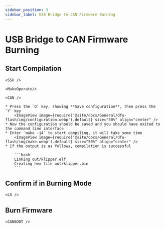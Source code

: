 ```yaml
---
sidebar_position: 3
sidebar_label: USB Bridge to CAN Firmware Burning
---
```




# USB Bridge to CAN Firmware Burning

## Start Compilation

    <SSH />

    <MakeOperate/>

    <CAN />

    * Press the `Q` key, showing **Save configuration**, then press the `Y` key
        <ImageView image={require('@site/docs/General/dfu-flash/img/configuration.webp').default} size="50%" align="center" />
    * Now the configuration should be saved and you should have exited to the command line interface
    * Enter `make -j4` to start compiling, it will take some time
        <ImageView image={require('@site/docs/General/dfu-flash/img/make.webp').default} size="50%" align="center" />
    * If the output is as follows, compilation is successful

        ```bash
        Linking out/klipper.elf
        Creating hex file out/klipper.bin
        ```
## Confirm if in Burning Mode


    <LS />

## Burn Firmware


    <CANBOOT />
